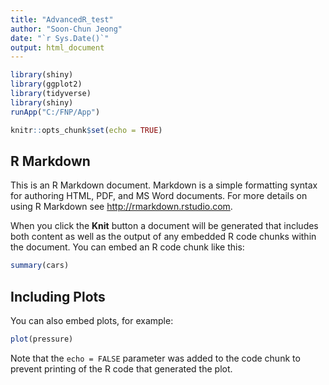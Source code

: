 ```yaml
---
title: "AdvancedR_test"
author: "Soon-Chun Jeong"
date: "`r Sys.Date()`"
output: html_document
---
```

```r
library(shiny)
library(ggplot2)
library(tidyverse)
library(shiny)
runApp("C:/FNP/App")
```

```r
knitr::opts_chunk$set(echo = TRUE)
```

## R Markdown

This is an R Markdown document. Markdown is a simple formatting syntax for authoring HTML, PDF, and MS Word documents. For more details on using R Markdown see <http://rmarkdown.rstudio.com>.

When you click the **Knit** button a document will be generated that includes both content as well as the output of any embedded R code chunks within the document. You can embed an R code chunk like this:

```r
summary(cars)
```

## Including Plots

You can also embed plots, for example:

```r
plot(pressure)
```

Note that the `echo = FALSE` parameter was added to the code chunk to prevent printing of the R code that generated the plot.
